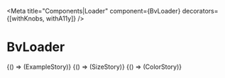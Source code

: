 

<Meta
  title="Components|Loader"
  component={BvLoader}
  decorators={[withKnobs, withA11y]}
/>

# BvLoader

<Props of={BvLoader} />

<Preview>
  <Story name="Example">
    {() => (ExampleStory)}
  </Story>
</Preview>

<Preview>
  <Story name="Size">
    {() => (SizeStory)}
  </Story>
</Preview>

<Preview>
  <Story name="Color">
    {() => (ColorStory)}
  </Story>
</Preview>

